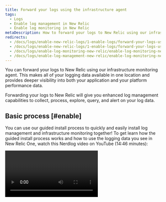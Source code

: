 ```yaml
---
title: Forward your logs using the infrastructure agent
tags:
  - Logs
  - Enable log management in New Relic
  - Enable log monitoring in New Relic
metaDescription: How to forward your logs to New Relic using our infrastructure monitoring agent.
redirects:
  - /docs/logs/enable-new-relic-logs/1-enable-logs/forward-your-logs-using-new-relic-infrastructure-agent
  - /docs/logs/enable-new-relic-logs/1-enable-logs/forward-your-logs-using-new-relic-infrastructure
  - /docs/logs/enable-log-monitoring-new-relic/enable-log-monitoring-new-relic/forward-your-logs-using-infrastructure-agent
  - /docs/logs/enable-log-management-new-relic/enable-log-monitoring-new-relic/forward-your-logs-using-infrastructure-agent
---
```










You can forward your logs to New Relic using our infrastructure monitoring agent. This makes all of your logging data available in one location and provides deeper visibility into both your application and your platform performance data.

Forwarding your logs to New Relic will give you enhanced log management capabilities to collect, process, explore, query, and alert on your log data.

## Basic process [#enable]

You can use our guided install process to quickly and easily install log management and infrastructure monitoring together! To get learn how the guided install process works and how to use the logging data you see in New Relic One, watch this Nerdlog video on YouTube (14:46 minutes):

<Video id="_II9Y-jOE7k" type="youtube" />

To forward your logs through our infrastructure monitoring agent:

1. If you haven't already, [create a New Relic account](https://newrelic.com/signup). It's free, forever.
2. Verify the [system requirements](#requirements) needed for configuring logs.
3. Ensure you have [installed the infrastructure agent](#install), version 1.11.4 or higher. (If you use our guided install in the UI, skip the following steps.)
4. Create a `logging.yml` [configuration file](#configure) in the infrastructure agent's `logging.d` directory.
5. [Configure](#parameters) your log sources and other parameters.
6. Generate some traffic and wait a few minutes, then [check your account](#find-data) for data.
7. [Explore your log data](#what-next) in the Logs UI and benefit from the log attributes automatically inserted by the infrastructure agent.

Here is an example of logs for your host's UI. You can see logs in context of events for the selected time period, and drill down into detailed data for any of the highlighted attributes. To take advantage of even more capabilities, click **Query logs** from here to go directly to the **Logs** UI.

![Logs in context for a host](./images/demotron-host-logs-123021.png "Logs in context for a host")

<figcaption>
  Here is an example of a host's logs in context related to an event.
</figcaption>

## System requirements [#requirements]

To use the log forwarder of the infrastructure agent, make sure you meet the following requirements:

- Infrastructure agent version 1.11.4 or higher.
- [Fluent Bit](https://fluentbit.io/). The infrastructure agent already installs the latest version for you, refer to [this section](#install-fb-version) to update/downgrade it to a specfic version.
- OpenSSL library 1.1.0 or higher is required by the infrastructure agent starting from version 1.16.4.
- Built-in support for ARM64 architecture on Linux systems (for example, AWS Graviton architecture) added in infrastructure agent [1.26.0](https://github.com/newrelic/infrastructure-agent/releases/tag/1.20.6).

<Callout variant="important">
The log forwarding feature is not supported with the [Docker container for infrastructure monitoring agents](/docs/infrastructure/install-infrastructure-agent/linux-installation/docker-container-infrastructure-monitoring/).
</Callout>

The log forwarding feature is compatible with the following operating systems:

<table>
  <thead>
    <tr>
      <th style={{ width: "200px" }}>
        Operating system
      </th>

      <th>
        Supported version
      </th>
    </tr>

  </thead>

  <tbody>
    <tr>
      <td>
        Amazon Linux
      </td>

      <td>
        Amazon Linux 2
      </td>
    </tr>

    <tr>
      <td>
        CentOS
      </td>

      <td>
        Version 7 or higher
      </td>
    </tr>

    <tr>
      <td>
        Debian
      </td>

      <td>
        Version 9 ("Stretch") or higher

        **Exception:** Version 11 is not supported.
      </td>
    </tr>

    <tr>
      <td>
        Red Hat Enterprise Linux (RHEL)
      </td>

      <td>
        Version 7 or higher
      </td>
    </tr>

    <tr>
      <td>
        SUSE Linux Enterprise Server (SLES)
      </td>

      <td>
        Version 12
      </td>
    </tr>

    <tr>
      <td>
        Ubuntu
      </td>

      <td>
        Versions 16.04.x, 18.04.x and 20.04.x (LTS versions)
      </td>
    </tr>

    <tr>
      <td>
        Windows
      </td>

      <td>
        Windows Server 2012, 2016, 2019, and 2022, and their service packs.

        Windows 10
      </td>
    </tr>

  </tbody>
</table>

## Install the infrastructure agent [#install]

Starting with version 1.11.4, the infrastructure agent can forward logs to New Relic. To [install and run the agent](/docs/infrastructure/install-infrastructure-agent/get-started/install-infrastructure-agent-new-relic), use a [package manager](/docs/infrastructure/install-configure-manage-infrastructure/linux-installation/install-infrastructure-linux-using-package-manager) (Linux) or the [MSI installer](/docs/infrastructure/install-configure-manage-infrastructure/windows-installation/install-infrastructure-windows-server-using-msi-installer) (Windows).

<Callout variant="important">
The log forwarding feature is not included when the infrastructure agent is implemented using Linux tarball or Windows ZIP installations.
</Callout>

To use the following links, make sure you are logged to your New Relic account.

<TechTileGrid>
  <TechTile
    name="Amazon Linux"
    to="https://one.newrelic.com/nr1-core/tucson/plg-instrument-everything&state=17f97073-d0d5-7a83-28af-13e3115dc508"
    icon={<img src={amazonlinux} alt="Amazon Linux"/>}
  />

<TechTile
name="CentOS"
to="https://one.newrelic.com/nr1-core/tucson/plg-instrument-everything&state=e9e347c9-813c-abfd-1d33-2c1cb1326195"
icon={<img src={centos} alt="CentOS"/>}
/>

<TechTile
name="Debian"
to="https://one.newrelic.com/nr1-core/tucson/plg-instrument-everything&state=0d9d2431-ed10-c3aa-d815-d824923f05db"
icon={<img src={debian} alt="Debian"/>}
/>

<TechTile
name="RHEL"
to="https://one.newrelic.com/nr1-core/tucson/plg-instrument-everything&state=c7061991-0944-1d6a-56e2-27f576d3cd43"
icon={<img src={redHatNew2} alt="Red Hat"/>}
/>

<TechTile
name="SLES"
to="https://one.newrelic.com/nr1-core/tucson/plg-instrument-everything&state=bcf5d183-bbad-01e4-dd82-b8dca2274d82"
icon={<img src={suse} alt="SLES"/>}
/>

<TechTile
name="Ubuntu"
to="https://one.newrelic.com/nr1-core/tucson/plg-instrument-everything&state=3255499e-7daa-e169-4154-1f5c24fd8043"
icon={<img src={ubuntu} alt="Ubuntu"/>}
/>

<TechTile
name="Windows"
to="https://one.newrelic.com/nr1-core/tucson/plg-instrument-everything&state=a72d02fa-4e70-3f8d-641a-d208d6844939"
icon={<img src={windows} alt="Windows"/>}
/>
</TechTileGrid>

If you don't have a New Relic account yet, or if you prefer to follow the procedure manually, see our [tutorial to install the package manager](/docs/infrastructure/install-infrastructure-agent/linux-installation/install-infrastructure-agent-linux-using-package-manager).

## Configure the infrastructure agent [#configure]

Configuration files describe which log sources are forwarded. Our infrastructure agent uses `.yml` files to configure logging. You can add as many config files as you want.

To add a new configuration file for the log forwarding feature:

1. Navigate to the log forwarder configuration folder:

   - Linux: `/etc/newrelic-infra/logging.d/`
   - Windows: `C:\Program Files\New Relic\newrelic-infra\logging.d\`

2. Create a `logging.yml` configuration file, and add the parameters you need. The `logging.d` directory has various `.yml.example` files you can use as a reference or starting point.

The agent automatically processes new configuration files without having to restart the infrastructure monitoring service. The only exception to this is when configuring a custom Fluent Bit configuration.

## Log forwarding parameters [#parameters]

The infrastructure log forwarding `.yml` config supports the following parameters:

### Name (required) [#name]

To start, define a `name` of the log or logs you want to forward to New Relic.

### Log source (required)

What you use for the log source will depend on where you want to forward your logs from. Available options include:

<CollapserGroup>
  <Collapser
    id="file"
    title="file"
    >

Path to the log file or files. The agent tracks changes on the log files in a way similar to `tail -f shell`.

**Example:**

```
logs:
  - name: example-log
    file: /var/log/example.log # Path to a single log file
  - name: example-log-two
    file: /var/log/example-two.log # Path to another single log file
```

The `file` parameter can point to a specific log file or multiple files by using wildcards applied to names and extensions; for example, `/logs/*.log`. You can use wildcards in place of directories in a file path, which can be used to tail files located in different directories.

**Example:**

```
logs:
  - name: docker-logs
    file: /var/lib/docker/containers/*/*.log # Path to multiple folders and files
```

<Callout variant="important">
  Use of wildcards may significantly increase the number of file descriptors and inotify watches the Fluent Bit process keeps open, which can interfere with log collection if the host's file descriptor limit is reached. Tailing a large number of files may require you to increase the maximum number of file descriptors and inotify watchers allowed by the operating system. Please refer to [Errors when tailing a large amount of log files](#too-many-files) for more details on how to increase them.
</Callout>

  </Collapser>

  <Collapser
    id="systemd"
    title="systemd"
    >

Use the `systemd` parameter to forward log messages that are collected by the `journald` daemon in Linux environments. This input type requires the agent to run in [root mode](/docs/infrastructure/install-configure-infrastructure/linux-installation/linux-agent-running-modes).

**Example:**

```
logs:
  - name: systemd-example
    systemd: cupsd
```

  </Collapser>

  <Collapser
    id="syslog"
    title="syslog"
    >

Syslog data source.

**Parameters:**

- `uri:` Syslog socket. Format varies depending on the protocol:
  - TCP/UDP network sockets: `[tcp/udp]://LISTEN_ADDRESS:PORT`
  - Unix domain sockets: `unix_[tcp/udp]:// + /socket/path`
- `parser:` Syslog parser. Default is `rfc3164`. Use `rfc5424` if your messages include fractional seconds. Note: `rfc3164` currently does not work on SuSE.
- `unix_permissions:` default is `0644` for domain sockets; this limits entries to processes running as root. You can use `0666` to listen for non-root processes, at your own risk.

When running the agent in [privileged mode](/docs/infrastructure/install-configure-infrastructure/linux-installation/linux-agent-running-modes), ports and sockets must be available or owned by `nri-agent`, with `0666` file permissions, so that other processes can write logs to the sockets.

```
logs:
  # TCP network socket
  - name: syslog-tcp-test
    syslog:
      uri: tcp://0.0.0.0:5140 # Use the tcp://LISTEN_ADDRESS:PORT format
      parser: rfc5424 # Default syslog parser is rfc3164
  # UDP network socket
  - name: syslog-udp-test
    syslog:
      uri: udp://0.0.0.0:6140 # Use the udp://LISTEN_ADDRESS:PORT format
    max_line_kb: 35
  # Unix TCP domain socket
  - name: syslog-unix-tcp-test
    syslog:
      uri: unix_tcp:///var/unix-tcp-socket-test
      unix_permissions: 0666 # Default is 0644. Change at your own risk
  # Unix UDP domain socket
  - name: syslog-unix-udp-test
    syslog:
      uri: unix_udp:///var/unix-udp-socket-test
      parser: rfc5424
```

  </Collapser>

  <Collapser
    id="tcp"
    title="tcp"
    >

Logs retrieved over TCP connections.

**Parameters:**

- `uri:` TCP/IP socket to listen for incoming data. The URI format is `tcp://LISTEN_ADDRESS:PORT`
- `format:` format of the data. It can be `json` or `none`.
- `separator:` If `format: none` is used, you can define a separator string for splitting records (default: `\n`).

```
logs:
  - name: tcp-simple-test
    tcp:
      uri: tcp://0.0.0.0:1234 # Use the tcp://LISTEN_ADDRESS:PORT format
      format: none # Raw text - this is default for 'tcp'
      separator: \t # String for separating raw text entries
    max_line_kb: 32
  - name: tcp-json-test
    tcp:
      uri: tcp://0.0.0.0:2345 # Use the tcp://LISTEN_ADDRESS:PORT format
      format: json
```

  </Collapser>

  <Collapser
    id="winlog"
    title="winlog"
    >

Collect events from Windows log channels.

**Parameters:**

- `channel:` name of the channel logs will be collected from.
- `collect-eventids:` a list of Windows Event IDs to be collected and forwarded to New Relic. Event ID ranges are supported.
- `exclude-eventids:` a list of Windows Event IDs to be excluded from collection. Event ID ranges are supported.

All events are collected from the specified channel by default. Configure the `collect-eventids` and `exclude-eventids` sections to avoid sending unwanted logs to your New Relic account.

Add event IDs or ranges to `collect-eventids` or `exclude-eventids` to forward or drop specific events. `exclude-eventids` takes precedence over `collect-eventids` if the same event ID is present in both sections.

**Example:**

```
logs:
 # Winlog log ingestion with eventId filters.
  - name: windows-security
    winlog:
      channel: Security
      collect-eventids:
        - 4624
        - 4265
        - 4700-4800
      exclude-eventids:
        - 4735

 # entries for the application, system, powershell, and SCOM channels
  - name: windows-application
    winlog:
      channel: Application
  - name: windows-system
    winlog:
      channel: System
  - name: windows-pshell
    winlog:
      channel: Windows Powershell
  - name: scom
    winlog:
      channel: Operations Manager

 # Entry for Windows Defender Logs
  - name: windows-defender
    winlog:
      channel: Microsoft-Windows-Windows Defender/Operational

 # Entry for Windows Clustering Logs
  - name: windows-clustering
    winlog:
      channel: Microsoft-Windows-FailoverClustering/Operational

 # Entry for IIS logs with logtype attribute for automatic parsing
  - name: iis-log
    file: C:\inetpub\logs\LogFiles\w3svc.log
    attributes:
      logtype: iis_w3c
```

  </Collapser>
</CollapserGroup>

### Optional configuration [#optional-config]

The following configuration parameters are not required but are still recommended.

<CollapserGroup>
  <Collapser
    id="attributes"
    title="attributes"
    >

List of custom attributes specified as key-value pairs that can be used to send additional data with the logs which you can then query. The `attributes` configuration parameter can be used with any log source.

One common use of the `attributes` configuration parameter is to specify the `logtype` attribute. This attribute allows leveraging one of the [built-in parsing rules](https://docs.newrelic.com/docs/logs/log-management/ui-data/parsing/#built-in-rules) supported by New Relic Logs.

**Example:**

```
logs:
 - name: example-file-attributes
   file: /var/log/example.log
   attributes:
     logtype: nginx
     region: example-us-02
     team: A-team
 - name: example-tcp-attributes
   tcp:
     uri: tcp://0.0.0.0:2345
     format: json
   attributes:
     logtype: nginx
     region: example-us-02
     team: B-team
```
  </Collapser>

  <Collapser
    id="automatically-inserted-attributess"
    title="attributes automatically inserted by the infrastructure agent"
    >

The infrastructure agent automatically inserts log attributes for your convenience. Some of them are inserted for any log record, while others depend on the configuration parameters you used while setting up the log forwarder.

<table>
  <thead>
    <tr>
      <th style={{ width: "200px" }}>
        Attribute name
      </th>

      <th>
        Description
      </th>
    </tr>

  </thead>

  <tbody>
    <tr>
      <td>
        `entity.guids`
      </td>

      <td>
        Always inserted.

        The infrastructure agent inserts the [Entity GUID](/attribute-dictionary/span/entityguid) assigned by New Relic to identify the host where it's running. It is available in the `entity.guids` field.

        Note: If the captured logs belong to an application instrumented using APM, the `entity.guids` field contains both the entity GUID of infrastructure, as well as the GUID of APM, separated by a pipe ( | ) delimiter.
      </td>
    </tr>

    <tr>
      <td>
        `fb.input`
      </td>

      <td>
        Always inserted.

        The underlying [Fluent Bit input plugin type](https://docs.fluentbit.io/manual/pipeline/inputs) used to capture the logs. Currently its values are `tail`, `systemd`, `winlog`, `syslog`, and `tcp`.
      </td>
    </tr>

    <tr>
      <td>
        `filePath`
      </td>

      <td>
        Inserted when sing the `file` input type.

        Absolute file path of the file being monitored.
      </td>
    </tr>

    <tr>
      <td>
        `hostname`
      </td>

      <td>
        Always inserted.

        The hostname of the machine/VM/container executing the infrastructure agent.
      </td>
    </tr>

    <tr>
      <td>
        `plugin.type`
      </td>

      <td>
        Always inserted.

        Indicates the utility used to capture the logs. In this case, it is the infrastructure agent itself, so this attribute always has the value `nri-agent`.
      </td>
    </tr>

  </tbody>
</table>

  </Collapser>

  <Collapser
    id="pattern"
    title="pattern"
    >

Regular expression for filtering records. Only supported for the `tail`, `systemd`, `syslog`, and `tcp` (only with format `none`) sources.

This field works in a way similar to `grep -E` in Unix systems. For example, for a given file being captured, you can filter for records containing either `WARN` or `ERROR` using:

```
- name: only-records-with-warn-and-error
  file: /var/log/logFile.log
  <mark>pattern: WARN|ERROR</mark>
```

No filtering is applied by default.

  </Collapser>

  <Collapser
    id="max_line_kb"
    title="max_line_kb"
    >

Maximum size of log entries/lines in KB. If log entries exceed the limit, they are skipped. Default is `128`.

  </Collapser>

  <Collapser
    id="fluentbit"
    title="fluentbit"
    >

External [Fluent Bit](https://fluentbit.io/) configuration and parser files. If defined, they are merged with the existing configuration and parser files generated by the infrastructure agent.

The infrastructure agent processes the configuration files located in the `logging.d` directory and will generate a run-time Fluent Bit configuration file that contains the appropriate `[INPUT]`, `[FILTER]` and `[OUTPUT]` sections. Optionally, it will also declare an `@INCLUDE` in case you provided an external Fluent Bit configuration file via the `fluentbit` option.

The runtime file does not define a [`[SERVICE]` section](https://docs.fluentbit.io/manual/administration/configuring-fluent-bit/configuration-file#config_section), leaving all default Fluent Bit configuration values. You can still override Fluent Bit's default settings by defining your own `[SERVICE]` section in your external Fluent Bit configuration file and include it via the `fluentbit` option.

**Parameters:**

`config_file:` path to an existing Fluent Bit configuration file. Note that any overlapping source results in duplicate messages in New Relic Logs.

`parsers_file:` path to an existing Fluent Bit parsers file. The following parser names are reserved: `rfc3164`, `rfc3164-local` and `rfc5424`.

    <Callout variant="important">
    The infrastructure agent allows forwarding logs for the most common use cases by defining simple log forwarding configurations in the YAML files in the `logging.d/` directory, as described in this document. These files are internally translated into Fluent Bit configuration files with the correct format and sane configuration defaults. New Relic provides official support for these configuration options, since we ensure that the generated configuration files are correct and operative.

    Nevertheless, for those use cases not covered by our supported configuration options, we provide the possibility to use an externally-generated Fluent Bit configuration and parsers file using the `fluentbit`, `config_file` and `parsers_file` options.

    Note that we cannot guarantee the correct operation of the log forwarded in this case, given that the provided configurations are completely arbitrary, and are not being generated/validated by the agent. Therefore, New Relic does not provide official support for the external configurations specified via these options.
    </Callout>

  </Collapser>
</CollapserGroup>

## Enable automatic on-host integration logs [#on-host]

You can now enable automatic log parsing and shipment to New Relic for our most popular on-host integrations with one simple step. To enable this feature, the on-host-log.yml.example file needs to be renamed to on-host-log.yml. Once this is done the integration logs will automatically be parsed and sent to New Relic.

Here are examples for supported on-host integrations. This option is available only for our [supported Linux platforms](#requirements). Additional integrations as well as Windows support will arrive at a later date.

To enable the on-host integration log forwarding feature:

  <Collapser
    id="MySQL logs"
    title="MySQL logs"
    >

Simply copy (or rename) the `mysql-log.yml.example` file to `mysql-log.yml` to enable automatic MySQL error log parsing and shipment to New Relic. No agent restart is required.

**Example:**

```
sudo cp /etc/newrelic-infra/logging.d/mysql-log.yml.example /etc/newrelic-infra/logging.d/mysql-log.yml
```

  </Collapser>

### Sample configuration file [#running-modes]

Here is an example of a `logging.d/` configuration file in YAML format. For more configuration examples, [see the infrastructure agent repository](https://github.com/newrelic/infrastructure-agent/tree/master/assets/examples/logging).

<CollapserGroup>
<Collapser
id="configuration-file"
title="logging.d/sample.yaml"

>

    ```
    # Remember to only use spaces for indentation

    logs:
      # Example of 'file' source
      - name: file-with-attributes
        file: /var/log/test.log # Path to a single file or pattern
        attributes: # You can use custom attributes to enrich your data
          logtype: nginx
          team: The A Team
        pattern: Error # Regular expression to filter log entries

      # Example of 'systemd' source (Linux only)
      - name: systemd-example
        systemd: cupsd

      # Examples of 'syslog' source, one per protocol
      # TCP network socket
      - name: syslog-tcp-test
        syslog:
          uri: tcp://0.0.0.0:5140 # Use the <mark>tcp://LISTEN_ADDRESS:PORT</mark> format
          parser: rfc5424 # Default syslog parser is rfc3164
      # UDP network socket
      - name: syslog-udp-test
        syslog:
          uri: udp://0.0.0.0:6140 # Use the <mark>udp://LISTEN_ADDRESS:PORT</mark> format
        max_line_kb: 35

      # Paths for Unix sockets are defined by combining protocol and path:
      # unix_udp:// + /path/socket - for example, <mark>unix_udp:///tmp/socket</mark>
      # Unix TCP domain socket
      - name: syslog-unix-tcp-test
        syslog:
          uri: unix_tcp:///var/unix-tcp-socket-test
          unix_permissions: 0666 # Default is 0644. Change at your own risk
      # Unix UDP domain socket
      - name: syslog-unix-udp-test
        syslog:
          uri: unix_udp:///var/unix-udp-socket-test
          parser: rfc5424

      # Examples of 'tcp' source for formats 'none' and 'json'
      - name: tcp-simple-test
        tcp:
          uri: tcp://0.0.0.0:1234 # Use the <mark>tcp://LISTEN_ADDRESS:PORT</mark> format
          format: none # Raw text - this is default for 'tcp'
          separator: \t # String for separating raw text entries
        attributes: # You can add custom attributes to any source of logs
          tcpFormat: none
          someOtherAttribute: associatedValue
        max_line_kb: 32
      - name: tcp-json-test
        tcp:
          uri: tcp://0.0.0.0:2345 # Use the <mark>tcp://LISTEN_ADDRESS:PORT</mark> format
          format: json
        attributes:
          tcpFormat: json
          yetAnotherAttribute: 12345

      # Example of Fluent Bit configuration import
      - name: fluentbit-import
        fluentbit:
          config_file: /path/to/fluentbit.config
          parsers_file: /path/to/fluentbit/parsers.conf
    ```

  </Collapser>
</CollapserGroup>

## View your log data [#find-data]

If everything is configured correctly and your data is being collected, you should see logs data in both of these places:

* [New Relic Logs UI](https://one.newrelic.com/launcher/logger.log-launcher)
* New Relic tools for running [NRQL queries](/docs/chart-builder/use-chart-builder/choose-data/use-advanced-nrql-mode-specify-data). For example, you can execute a query like this:

```
SELECT * FROM Log
```

## Troubleshooting [#troubleshoot]

If you encounter problems with configuring your log forwarder, try these troubleshooting tips.

<CollapserGroup>

  <Collapser
    className="freq-link"
    id="log-data"
    title="No log data"
  >
  If no data appears after you enable our log management capabilities, follow our [standard log troubleshooting procedures](/docs/logs/log-management/troubleshooting/no-log-data-appears-ui/).
  </Collapser>

  <Collapser
    className="freq-link"
    id="no-data"
    title="No data appears when tailing a file"
  >
  The log forwarding feature requires the agent to have permission to read the data sources. When running the infrastructure agent in [privileged or non-privileged modes](/docs/infrastructure/install-configure-infrastructure/linux-installation/linux-agent-running-modes), make sure that the log files you want to forward (and any intermediary directory in its path) are readable by the user running `nri-agent`.

  **Example: Check file access under Linux**

  Let's check whether the file `/var/log/restrictedLogs/logFile.log` can be monitored by the `nri-agent` user. In Linux, you can do a quick check with the `namei` command:

  ```
  sudo -u nri-agent namei -ml /var/log/restrictedLogs/logFile.log
  f: /var/log/restrictedLogs/logFile.log
  drwxr-xr-x root root /
  drwxr-xr-x root root var
  drwxrwxr-x root syslog log
  drwxr--r-- root root restrictedLogs
  logFile.log - No such file or directory
  ```

  This command failed because the file is not visible to the `nri-agent` user. By inspecting the previous output, we can detect that the `restrictedLogs` directory is missing the execution flag for `others`.

  To fix this, execute:

  ```
  sudo chmod 755 /var/log/restrictedLogs
  ```

  And then check for file access again:

  ```
  # sudo -u nri-agent namei -ml /var/log/restrictedLogs/logFile.log
  f: /var/log/restrictedLogs/logFile.log
  drwxr-xr-x root root /
  drwxr-xr-x root root var
  drwxrwxr-x root syslog log
  drwxr-xr-x root root restrictedLogs
  -rw-r----- vagrant vagrant logFile.log
  ```

  The file is now visible to the `nri-agent` user. You must ensure that the file is also readable by the `nri-agent` user. To check this, use:

  ```
  # sudo -u nri-agent head /var/log/restrictedLogs/logFile.log
  head: cannot open '/var/log/restrictedLogs/logFile.log' for reading: Permission denied
  ```

  In this example, the file is missing the read rights for the `others` group (users other than `vagrant` and the `vagrant` user group). You could fix this by granting read permissions to `others`, but the application could change these permissions upon restart.

  To avoid this, a better approach is to add the `nri-agent` user to the `vagrant` user group.

  </Collapser>

  <Collapser
    className="freq-link"
    id="syslog"
    title="No data appears when capturing via a Syslog socket"
  >
  The log forwarding feature requires that the agent has permission to read the data sources. When running the infrastructure agent in [privileged or non-privileged modes](/docs/infrastructure/install-configure-infrastructure/linux-installation/linux-agent-running-modes):

  * If you're using Unix domain socket files, make sure that the `nri-agent` user can access these files (please refer to the previous section) and that they have read and write permissions (`666`) so that other users than `nri-agent` can write to them.
  * If you're using IP sockets, ensure that the port that you are using is not a system reserved one (like port `80`, for example).

  If no data appears after you enable log management, follow [standard log management troubleshooting procedures](/docs/logs/new-relic-logs/troubleshooting/no-data-appears-logs).

  </Collapser>

  <Collapser
    className="freq-link"
    id="proxy"
    title="No data appears using infrastructure agent proxy"
  >
  As explained in the [infrastructure agent configuration guidelines](/docs/infrastructure/install-infrastructure-agent/configuration/infrastructure-agent-configuration-settings#proxy), the `proxy` parameter must use either HTTP or HTTPS and be in the form <var>https</var>://<var>user</var>:<var>password</var>@<var>hostname</var>:<var>port</var>. The agent can parse the parameter without the HTTP or HTTPS, but the log forwarder cannot. You will see an error like the following in the agent verbose logs:

  ```
  [ERROR] building HTTP transport: parse \"hostname:port\":
  first path segment in URL cannot contain colon
  ```

  To solve this problem, check your `newrelic-infra.yml` file, and ensure the `proxy` parameter adheres to this form.

  If you're using `caBundleFile` or `caBundleDir` in order to specify any certificate, we recommend to follow the below rules for each OS:

  **Linux**
  For `HTTP` proxies you don't need to setup any certificates. The plugin loads the system certificates and New Relic sends logs into the logging endpoint. However, you can specify the proxy self-signed certificate (PEM file) using either the `caBundleFile` or `caBundleDir` parameters.

  **Windows**
  - For `HTTP` proxies you don't need to setup any certificates. The plugin loads the system certificates.

  - For `HTTPS`, you can configure it in one of the following ways:

  * Import the proxy certificate to the system pool (Recommended)
  Import the proxy self-signed certificate (PEM file) by using the MMC tool. Refer to [this link](https://www.ssls.com/knowledgebase/how-to-import-intermediate-and-root-certificates-via-mmc/), and in **Step 2** ensure to import it in your `Trusted Root Certification Authorities`, instead of in the `Intermediate Certification Authorities`.

  * Using the `caBundleFile` and `caBundleDir` parameters
  On Windows, we cannot load both the certificates from the system certificate pool and the ones specified with the `caBundleFile` `caBundleDir` parameters. So, if you are using `caBundleFile` or `caBundleDir`, ensure that the following certificates are placed in the same PEM file (when using `caBundleFile`) or in the same directory (when using `caBundleDir`):
  - The Proxy certificate (because it's an `HTTPS` proxy).
  - The Logging Endpoint certificate (eg. `https://log-api.newrelic.com/log/v1`).
  - The Infrastructure Agent certificate (eg. `https://infra-api.newrelic.com`).

  You can check the certificates by running:
  ```
  # openssl s_client -connect log-api.newrelic.com:443 -servername log-api.newrelic.com
  ```

  </Collapser>

  <Collapser
    className="freq-link"
    id="agent-logs"
    title="Sending the infrastructure agent's logs to New Relic"
  >
  You can configure the infrastructure agent to send its own logs to New Relic. This is useful for troubleshooting issues with log forwarding, the agent, or when contacting [support](https://support.newrelic.com/).

  To forward the infrastructure agent logs to New Relic:

  1. Edit your `newrelic-infra.yml` file.
  2. Enable agent logging in troubleshooting mode by adding [`verbose: 3`](/docs/infrastructure/new-relic-infrastructure/configuration/configure-infrastructure-agent#verbose).
  3. On Windows and systems that don't use `systemd` or where `journald` is inaccessible, `verbose:3` causes the agent to write the logs on the disk. Revert to `verbose:0` to prevent this.
  4. **(Recommended):** Enable agent logging in JSON format to `log_format: json`.
  5. [Restart the agent](/docs/infrastructure/new-relic-infrastructure/configuration/start-stop-restart-check-infrastructure-agent-status) to load the new settings.

  This configuration sets up the agent in troubleshooting mode, but the log forwarder (based on [Fluent Bit](https://fluentbit.io/)) will continue in a non-verbose mode.

  Sometimes you can have issues with the log forwarder itself. For example, there may be problems accessing a specific channel when shipping Windows log events or when accessing a particular log file. In these situations, you can also enable the verbose mode for the log forwarder:

  1. Set `verbose` to a value other than `0`.
  2. Add the configuration option: `trace: ["log.fw"]`.

  <Callout variant="caution">
  Check whether you are using the [`fluentbit`] option. When setting `verbose: 3` **and** `trace: ["log.fw"]`, ensure that you don't define any `[OUTPUT]` section pointing to `stdout` in an external Fluent Bit configuration file,
  </Callout>

  </Collapser>

  <Collapser
    className="freq-link"
    id="no-fb"
    title="Fluent Bit does not start with the infra agent"
  >

  <Callout variant="important">
  Fluent Bit's tail plugin does not support network drives.
  </Callout>

  For Linux versions prior to 2016, you may need to update the OpenSSL library to 1.1.0 (or higher). To check if you have this problem:

  1. See if `infra-agent` has started Fluent Bit by running:

  ```
  ps -aux | grep td-agent-bit
  ```

  2. If it isn't running go to `/var/db/newrelic-infra/newrelic-integrations/logging` and run:

  ```
  ./fluent-bit -i systemd -o stdout
  ```

  3. If you get the following error, update OpenSSL to 1.1.0 or higher:
  ```
  error while loading shared libraries: libssl.so.1.1: cannot open shared object file: No such file or directory
  ```
  </Collapser>

  <Collapser
    className="freq-link"
    id="windows-runtime-error"
    title="Runtime error on Windows"
  >
  One of the following error messages may appear when enabling log forwarding on Windows:

  ```
  The code execution cannot proceed because <mark>VCRUNTIME140.dll</mark> was not found.
  ```

  OR

  ```
  error="exit status 3221225781" process=log-forwarder
  ```

  This is caused by a missing DLL.

  To solve the issue, install the [Microsoft Visual C++ Redistributable](https://support.microsoft.com/en-us/help/2977003/the-latest-supported-visual-c-downloads) as applicable:
  * [x64](https://aka.ms/vs/16/release/vc_redist.x64.exe)
  * [x86](https://aka.ms/vs/16/release/vc_redist.x86.exe)

  </Collapser>

  <Collapser
    className="freq-link"
    id="too-many-files"
    title="Errors when tailing a large amount of log files (Linux)"
  >

  It's common to face either one of the following error messages when attempting to tail a large amount of files:

  * `Too many open files`
  * `The user limit on the total number of inotify watches was reached or the kernel failed to allocate a needed resource`

  The operating system defines a maximum amount of allocatable file descriptors (typically 1024 by default), and a maximum amount of allocatable inotify watches (typically 8192 by default). Any process attempting to go above these limits will fail, returning one of the errors above.

  The underlying technology we use to forward logs, [Fluent Bit](https://fluentbit.io/), opens one file descriptor and sets an inotify watch for each file you configure to be forwarded. Moreover, at the time of writing this section, Fluent Bit uses an extra set of 32 file descriptors for its normal operation, with another extra file descriptor when it shuts down. Therefore, **to capture a large amount of files you need to ensure that both the file descriptor and inotify watch limits are slightly greater than the amount of log files you wish to tail**.

  The following instructions summarize how to increase these limits if you want to tail 10,000 log files. Also, it assumes the infrastructure agent is installed in `root` [running mode](/docs/infrastructure/install-infrastructure-agent/linux-installation/linux-agent-running-modes/), and therefore must be run using the `root` user.

  1. Check which is the current hard limit for the amount of file descriptors per process. Typically, this limit should be quite high and should not need to be modified.

  ```
  ulimit -Hn
  ```

  2. Add the following line to `/etc/security/limits.conf`. We specified a limit of `10100` here instead of just `10000` to allow Fluent Bit to allocate the extra file descriptors it may need to work.

  ```
  root    soft    nofile  10100  # replace root by nri-agent for non-root (privileged and unprivileged) installations
  ```

  3. Add the following line to `/etc/pam.d/common-session` so that the previous limit is applied upon restart:

  ```
  session required pam_limits.so
  ```

  4. Add the following line to `/etc/sysctl.conf` to increase the amount of allowed inotify watchers per user. We specified a limit of `18192` here instead of just `10000` so that the `root` user will still have `8192` available inotify watches (the default value).

  ```
  fs.inotify.max_user_watches=18192
  ```

  5. Restart your system.

  6. Ensure that the new limits have been enforced by running:

  ```
  ulimit -Sn                                    # Should return 10100
  cat /proc/sys/fs/inotify/max_user_watches     # Should return 18192
  ```

  [Learn more on how to increase open file limits](https://tecadmin.net/increase-open-files-limit-ubuntu/), or on [how to increase the inotify watches](https://dev.to/rubiin/ubuntu-increase-inotify-watcher-file-watch-limit-kf4).

  </Collapser>

  <Collapser
    className="freq-link"
    id="install-fb-version"
    title="Install a particular Fluent Bit version (Linux)"
  >

  Prior to version [1.19.0](/docs/release-notes/infrastructure-release-notes/infrastructure-agent-release-notes/new-relic-infrastructure-agent-1190) (or version [1.20.3](/docs/release-notes/infrastructure-release-notes/infrastructure-agent-release-notes/new-relic-infrastructure-agent-1203) for SLES 12.5), the Linux infrastructure agent came bundled with a Fluent Bit binary. Starting in this version, Fluent Bit is now included as as a separate `recommended` package dependency.

  This means that you can install, update, or downgrade Fluent Bit separately from the agent. For your convenience, we have included several Fluent Bit packages in the same repository where the infrastructure lives, so you don't need to install any additional repositories to upgrade Fluent Bit.

  Note that the agent automatically installs Fluent Bit when you first install it, using the latest available version. After the first installation, you can upgrade Fluent Bit as you would normally do with any Linux package.

  You can list the available Fluent Bit versions by running:

  RPM:
  ```
  sudo yum check-update
  yum list td-agent-bit --showduplicates
  ```

  DEB:
  ```
  sudo apt update
  apt-cache showpkg td-agent-bit
  ```

  To upgrade to a particular Fluent Bit version, just run (in the following examples, version `1.8.12` is used):

  RPM:
  ```
  # Remove command only required when downgrading to a previous version
  sudo yum remove td-agent-bit
  sudo yum install td-agent-bit-1.8.12-1
  ```

  DEB:
  ```
  sudo apt install td-agent-bit=1.8.12
  ```
  </Collapser>

</CollapserGroup>

## What's next? [#what-next]

Explore logging data across your platform with the [New Relic One UI](/docs/logs/log-management/ui-data/use-logs-ui/).

* Get deeper visibility into both your application and your platform performance data by forwarding your logs with our [logs in context](/docs/logs/enable-log-management-new-relic/configure-logs-context/configure-logs-context-apm-agents/) capabilities.
* Set up [alerts](/docs/alerts-applied-intelligence/new-relic-alerts/alert-conditions/create-alert-conditions/).
* [Query your data](/docs/query-your-data/explore-query-data/get-started/introduction-querying-new-relic-data/) and [create dashboards](/docs/query-your-data/explore-query-data/dashboards/introduction-dashboards/).

## Disable log forwarding [#uninstall]

To disable log forwarding capabilities, go to your `logging.d` directory, and remove files with the `.yml` extension that were originally added during the [configuration](#configure) process.

* Linux: `/etc/newrelic-infra/logging.d/`
* Windows: `C:\Program Files\New Relic\newrelic-infra\logging.d\`
